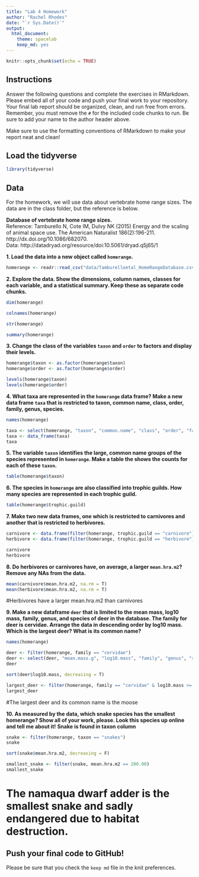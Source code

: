 ```yaml
---
title: "Lab 4 Homework"
author: "Rachel Rhodes"
date: "`r Sys.Date()`"
output:
  html_document: 
    theme: spacelab
    keep_md: yes
---
```


```r
knitr::opts_chunk$set(echo = TRUE)
```

## Instructions
Answer the following questions and complete the exercises in RMarkdown. Please embed all of your code and push your final work to your repository. Your final lab report should be organized, clean, and run free from errors. Remember, you must remove the `#` for the included code chunks to run. Be sure to add your name to the author header above.  

Make sure to use the formatting conventions of RMarkdown to make your report neat and clean!  

## Load the tidyverse
```r
library(tidyverse)
```

## Data
For the homework, we will use data about vertebrate home range sizes. The data are in the class folder, but the reference is below.  

**Database of vertebrate home range sizes.**  
Reference: Tamburello N, Cote IM, Dulvy NK (2015) Energy and the scaling of animal space use. The American Naturalist 186(2):196-211. http://dx.doi.org/10.1086/682070.  
Data: http://datadryad.org/resource/doi:10.5061/dryad.q5j65/1  

**1. Load the data into a new object called `homerange`.**
```r
homerange <- readr::read_csv("data/Tamburelloetal_HomeRangeDatabase.csv")
```

**2. Explore the data. Show the dimensions, column names, classes for each variable, and a statistical summary. Keep these as separate code chunks.**  
```r
dim(homerange)
```

```r
colnames(homerange)
```

```r
str(homerange)
```

```r
summary(homerange)
```

**3. Change the class of the variables `taxon` and `order` to factors and display their levels.**  
```r
homerange$taxon <- as.factor(homerange$taxon)
homerange$order <- as.factor(homerange$order)
```

```r
levels(homerange$taxon)
levels(homerange$order)
```

**4. What taxa are represented in the `homerange` data frame? Make a new data frame `taxa` that is restricted to taxon, common name, class, order, family, genus, species.**  
```r
names(homerange)
```

```r
taxa <- select(homerange, "taxon", "common.name", "class", "order", "family", "genus", "species")
taxa <- data_frame(taxa)
taxa
```


**5. The variable `taxon` identifies the large, common name groups of the species represented in `homerange`. Make a table the shows the counts for each of these `taxon`.**  
```r
table(homerange$taxon)
```


**6. The species in `homerange` are also classified into trophic guilds. How many species are represented in each trophic guild.**  
```r
table(homerange$trophic.guild)
```

**7. Make two new data frames, one which is restricted to carnivores and another that is restricted to herbivores.**  
```r
carnivore <- data.frame(filter(homerange, trophic.guild == "carnivore"))
herbivore <- data.frame(filter(homerange, trophic.guild == "herbivore"))
```

```r
carnivore
herbivore
```

**8. Do herbivores or carnivores have, on average, a larger `mean.hra.m2`? Remove any NAs from the data.**  
```r
mean(carnivore$mean.hra.m2, na.rm = T)
mean(herbivore$mean.hra.m2, na.rm = T)
```
#Herbivores have a larger mean.hra.m2 than carnivores

**9. Make a new dataframe `deer` that is limited to the mean mass, log10 mass, family, genus, and species of deer in the database. The family for deer is cervidae. Arrange the data in descending order by log10 mass. Which is the largest deer? What is its common name?**  
```r
names(homerange)
```

```r
deer <- filter(homerange, family == "cervidae")
deer <- select(deer, "mean.mass.g", "log10.mass", "family", "genus", "species")
deer
```

```r
sort(deer$log10.mass, decreasing = T)
```

```r
largest_deer <- filter(homerange, family == "cervidae" & log10.mass >= 5.48746)
largest_deer
```
#The largest deer and its common name is the moose

**10. As measured by the data, which snake species has the smallest homerange? Show all of your work, please. Look this species up online and tell me about it!** **Snake is found in taxon column**    
```r
snake <- filter(homerange, taxon == "snakes")
snake
```
```r
sort(snake$mean.hra.m2, decreasing = F)
```

```r
smallest_snake <- filter(snake, mean.hra.m2 == 200.00)
smallest_snake
```
# The namaqua dwarf adder is the smallest snake and sadly endangered due to habitat destruction.

## Push your final code to GitHub!
Please be sure that you check the `keep md` file in the knit preferences.   